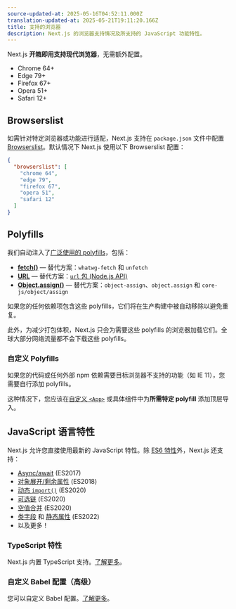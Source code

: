 ```yaml
---
source-updated-at: 2025-05-16T04:52:11.000Z
translation-updated-at: 2025-05-21T19:11:20.166Z
title: 支持的浏览器
description: Next.js 的浏览器支持情况及所支持的 JavaScript 功能特性。
---
```


Next.js **开箱即用支持现代浏览器**，无需额外配置。

- Chrome 64+
- Edge 79+
- Firefox 67+
- Opera 51+
- Safari 12+

## Browserslist

如需针对特定浏览器或功能进行适配，Next.js 支持在 `package.json` 文件中配置 [Browserslist](https://browsersl.ist)。默认情况下 Next.js 使用以下 Browserslist 配置：

```json filename="package.json"
{
  "browserslist": [
    "chrome 64",
    "edge 79",
    "firefox 67",
    "opera 51",
    "safari 12"
  ]
}
```

## Polyfills

我们自动注入了[广泛使用的 polyfills](https://github.com/vercel/next.js/blob/canary/packages/next-polyfill-nomodule/src/index.js)，包括：

- [**fetch()**](https://developer.mozilla.org/docs/Web/API/Fetch_API) — 替代方案：`whatwg-fetch` 和 `unfetch`
- [**URL**](https://developer.mozilla.org/docs/Web/API/URL) — 替代方案：[`url` 包 (Node.js API)](https://nodejs.org/api/url.html)
- [**Object.assign()**](https://developer.mozilla.org/docs/Web/JavaScript/Reference/Global_Objects/Object/assign) — 替代方案：`object-assign`、`object.assign` 和 `core-js/object/assign`

如果您的任何依赖项包含这些 polyfills，它们将在生产构建中被自动移除以避免重复。

此外，为减少打包体积，Next.js 只会为需要这些 polyfills 的浏览器加载它们。全球大部分网络流量都不会下载这些 polyfills。

### 自定义 Polyfills

如果您的代码或任何外部 npm 依赖需要目标浏览器不支持的功能（如 IE 11），您需要自行添加 polyfills。

这种情况下，您应该在[自定义 `<App>`](/docs/pages/building-your-application/routing/custom-app) 或具体组件中为**所需特定 polyfill** 添加顶层导入。

## JavaScript 语言特性

Next.js 允许您直接使用最新的 JavaScript 特性。除 [ES6 特性](https://github.com/lukehoban/es6features)外，Next.js 还支持：

- [Async/await](https://github.com/tc39/ecmascript-asyncawait) (ES2017)
- [对象展开/剩余属性](https://github.com/tc39/proposal-object-rest-spread) (ES2018)
- [动态 `import()`](https://github.com/tc39/proposal-dynamic-import) (ES2020)
- [可选链](https://github.com/tc39/proposal-optional-chaining) (ES2020)
- [空值合并](https://github.com/tc39/proposal-nullish-coalescing) (ES2020)
- [类字段](https://github.com/tc39/proposal-class-fields) 和 [静态属性](https://github.com/tc39/proposal-static-class-features) (ES2022)
- 以及更多！

### TypeScript 特性

Next.js 内置 TypeScript 支持。[了解更多](/docs/pages/building-your-application/configuring/typescript)。

### 自定义 Babel 配置（高级）

您可以自定义 Babel 配置。[了解更多](/docs/pages/building-your-application/configuring/babel)。